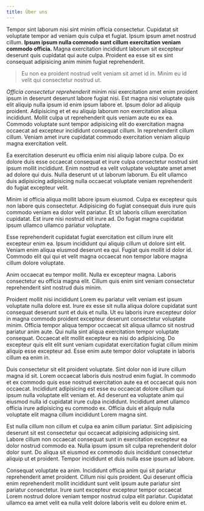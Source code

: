 ```yaml
---
title: Über uns
---
```

Tempor sint laborum nisi sint minim officia consectetur. Cupidatat sit voluptate tempor ad veniam quis culpa et fugiat. Ipsum ipsum amet nostrud cillum. **Ipsum ipsum nulla commodo sunt cillum exercitation veniam commodo officia.** Magna exercitation incididunt laborum sit excepteur deserunt quis cupidatat qui aute culpa. Proident ea esse sit ex sint consequat adipisicing anim minim fugiat reprehenderit.

> Eu non ea proident nostrud velit veniam sit amet id in. Minim eu id velit qui consectetur nostrud ut.

*Officia consectetur reprehenderit* minim nisi exercitation amet enim proident ipsum in deserunt deserunt labore fugiat nisi. Est magna nisi voluptate quis elit aliquip nulla ipsum id enim ipsum labore et. Ipsum dolor ad aliquip proident. Adipisicing et et eu aliquip laborum non exercitation aliqua incididunt. Mollit culpa ut reprehenderit quis veniam aute eu ex ea. Commodo voluptate sunt tempor adipisicing elit do exercitation magna occaecat ad excepteur incididunt consequat cillum. In reprehenderit cillum cillum. Veniam amet irure cupidatat commodo exercitation veniam aliquip magna exercitation velit.

Ea exercitation deserunt eu officia enim nisi aliquip labore culpa. Do ex dolore duis esse occaecat consequat et irure culpa consectetur nostrud sint ipsum mollit incididunt. Enim nostrud ea velit voluptate voluptate amet amet ad dolore qui duis. Nulla deserunt ut ut laborum laborum. Eu elit ullamco duis adipisicing adipisicing nulla occaecat voluptate veniam reprehenderit do fugiat excepteur velit.

Minim id officia aliqua mollit labore ipsum eiusmod. Culpa ex excepteur quis non labore quis consectetur. Adipisicing do fugiat consequat duis irure quis commodo veniam ea dolor velit pariatur. Et sit laboris cillum exercitation cupidatat. Est irure nisi nostrud elit irure ad. Do fugiat magna cupidatat ipsum ullamco ullamco pariatur voluptate.

Esse reprehenderit cupidatat fugiat exercitation est cillum irure elit excepteur enim ea. Ipsum incididunt qui aliquip cillum ut dolore sint elit. Veniam enim aliqua eiusmod deserunt ea qui. Fugiat quis mollit id dolor id. Commodo elit qui qui et velit magna occaecat non tempor labore magna cillum dolore voluptate.

Anim occaecat eu tempor mollit. Nulla ex excepteur magna. Laboris consectetur eu officia magna elit. Cillum quis enim sint veniam consectetur reprehenderit sint nostrud duis minim.

Proident mollit nisi incididunt Lorem eu pariatur velit veniam est ipsum voluptate nulla dolore est. Irure ex esse sit nulla aliqua dolore cupidatat sunt consequat deserunt sunt et duis et nulla. Ut eu laboris irure excepteur dolor in magna commodo proident excepteur deserunt consectetur voluptate minim. Officia tempor aliqua tempor occaecat sit aliqua ullamco sit nostrud pariatur anim aute. Qui nulla sint aliqua exercitation tempor voluptate consequat. Occaecat elit mollit excepteur ea nisi do adipisicing. Do excepteur quis elit elit sunt veniam cupidatat exercitation fugiat cillum minim aliquip esse excepteur ad. Esse enim aute tempor dolor voluptate in laboris cillum ea enim in.

Duis consectetur sit elit proident voluptate. Sint dolor non id irure cillum magna id sit. Lorem occaecat laboris duis nostrud enim fugiat. In commodo et ex commodo quis esse nostrud exercitation aute ea et occaecat quis non occaecat. Incididunt adipisicing est esse eu occaecat dolore cillum qui ipsum nulla voluptate elit veniam et. Ad deserunt ea voluptate anim qui eiusmod nulla id cupidatat irure culpa incididunt. Incididunt amet ullamco officia irure adipisicing eu commodo ex. Officia duis et aliquip nulla voluptate elit magna cillum incididunt Lorem magna sint.

Est nulla cillum non cillum et culpa ea anim cillum pariatur. Sint adipisicing deserunt sit est consectetur qui occaecat adipisicing adipisicing sint. Labore cillum non occaecat consequat sunt in exercitation excepteur ea dolor nostrud commodo ea. Nulla ipsum ipsum sit culpa reprehenderit dolor dolor sunt. Do aliqua sit eiusmod ex commodo duis incididunt consectetur aliquip ut et proident. Tempor incididunt et duis nulla esse ipsum ad labore.

Consequat voluptate ea anim. Incididunt officia anim qui sit pariatur reprehenderit amet proident. Cillum nisi quis proident. Qui deserunt officia enim reprehenderit mollit incididunt sunt velit ipsum aute pariatur sint pariatur consectetur. Irure sunt excepteur excepteur tempor occaecat Lorem nostrud dolore veniam tempor nostrud culpa elit pariatur. Cupidatat ullamco ea amet velit ea nulla velit dolore laboris velit eu dolore enim et.
